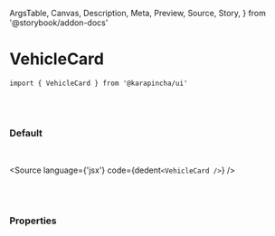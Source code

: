   ArgsTable,
  Canvas,
  Description,
  Meta,
  Preview,
  Source,
  Story,
} from '@storybook/addon-docs'


<Meta title='01. Atoms / VehicleCard' component={VehicleCard} />

# VehicleCard

`import { VehicleCard } from '@karapincha/ui'`

<br />
<br />

### Default

<br />

<Story name='Default'>
  <div className='doc-story__preview' style={{ zoom: '100%' }}>
    <div className='flex items-center gap-4'>
      <VehicleCard />
    </div>
  </div>
</Story>

<Source language={'jsx'} code={dedent`<VehicleCard />`} />

<br />
<br />

### Properties

<ArgsTable of={VehicleCard} />

